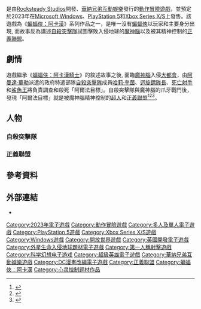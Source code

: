 {{NoteTA
|G1=Games
|G2=美國漫畫
|1=zh-cn:自杀小队;zh-hk:自殺特攻;zh-tw:自殺突擊隊;
}}
{{Future game}}
{{Infobox video game
| title = 自殺突擊隊：戰勝正義聯盟
| english = Suicide Squad: Kill the Justice League
| image = 
| caption = 
| developer = [[Rocksteady_Studios|Rocksteady Studios]]
| publisher = [[華納兄弟互動娛樂|華納兄弟互動娛樂]]
| series = 《[[蝙蝠俠：阿卡漢|蝙蝠俠：阿卡漢]]》
| engine = 
| platforms = {{ubl|[[Microsoft_Windows|Microsoft Windows]]|[[PlayStation_5|PlayStation 5]]|[[Xbox_Series_X/S|Xbox Series X/S]]}}
| released = {{Video game release|WW|2023年}}
| genre = [[動作冒險遊戲|動作冒險遊戲]]
| modes = [[單人電子遊戲|單人]]、[[多人電子遊戲|多人]]
| director = {{le|賽夫頓·希爾|Sefton Hill}}
| producer = 
| designer = 
| programmer = 
| writer = 
| composer = 
}}
{{vgname|自殺突擊隊：戰勝正義聯盟|en=Suicide Squad: Kill the Justice League}}是由[[Rocksteady_Studios|Rocksteady Studios]]開發、[[華納兄弟互動娛樂|華納兄弟互動娛樂]]發行的[[動作冒險遊戲|動作冒險遊戲]]，並預定於2023年在[[Microsoft_Windows|Microsoft Windows]]、[[PlayStation_5|PlayStation 5]]和[[Xbox_Series_X/S|Xbox Series X/S]]上發售。該遊戲為《[[蝙蝠俠：阿卡漢|蝙蝠俠：阿卡漢]]》系列作品之一，是唯一沒有[[蝙蝠俠|蝙蝠俠]]以玩家和主要身分出現, 而故事反為講述[[自殺突擊隊|自殺突擊隊]]試圖擊敗入侵地球的[[魔神腦|魔神腦]]以及被其精神控制的[[正義聯盟|正義聯盟]]。

== 劇情 ==
遊戲繼承《[[蝙蝠俠：阿卡漢騎士|蝙蝠俠：阿卡漢騎士]]》的敘述故事之後, 面臨[[魔神腦|魔神腦]]入侵[[大都會_(DC漫畫)|大都會]]，由[[阿曼達·華勒|阿曼達·華勒]]派遣的政府特遣部隊[[自殺突擊隊|自殺突擊隊]]成員[[哈莉·奎茵|哈莉·奎茵]]、[[迴旋鏢隊長|迴旋鏢隊長]]、[[死亡射手|死亡射手]]和[[鯊魚王|鯊魚王]]將負責調查和殺死「阿爾法目標」。自殺突擊隊與魔神腦的爪牙戰鬥後，發現「阿爾法目標」就是被魔神腦精神控制的[[超人|超人]]和[[正義聯盟|正義聯盟]]<ref name="VoiceActors">{{cite web|url=https://gamerant.com/suicide-squad-kill-justice-league-voice-actors-harley-quinn-king-shark-boomerang-deadshot/|title=Every Voice Actor Confirmed for Suicide Squad: Kill the Justice League|last=Stewart|first=Charlie|work=Game Rant|date=2020-08-25|accessdate=2020-09-08}}</ref><ref>{{cite web|url=https://screenrant.com/suicide-squad-kill-justice-league-game-trailer-reveal-release|title=Suicide Squad: Kill the Justice League Trailer Reveals DC Heroes as Villains|first=Phillip|last=Tinner|work=[[Screen_Rant|Screen Rant]]|date=2020-08-23|accessdate=2020-08-23}}</ref><ref>{{cite web|url=https://www.ign.com/articles/suicide-squad-kill-the-justice-league-first-trailer-2022-release|title=Suicide Squad: Kill the Justice League First Trailer, 2022 Release|first=Matt|last=Kim|work=[[IGN|IGN]]|date=2020-08-23|accessdate=2020-08-23}}</ref>。

== 人物 ==
=== 自殺突擊隊 ===
{{Columns-list|2|
*'''[[哈莉·奎茵|哈莉·奎茵]]'''（{{lang|en|Harley Quinn}}；[[塔拉·史壯|塔拉·史壯]]配音）<ref name="VoiceActors" />
*'''[[死亡射手|死亡射手]]'''（{{lang|en|Deadshot}}）
*'''[[迴旋鏢隊長|迴旋鏢隊長]]'''（{{lang|en|Captain Boomerang}}）
*'''[[鯊魚王|鯊魚王]]'''（{{lang|en|King Shark}}；[[薩摩亞·喬|薩摩亞·喬]]配音）<ref name="VoiceActors" />
}}

=== 正義聯盟 ===
{{Columns-list|2|
*'''[[超人|超人]]'''（{{lang|en|Superman}}）
}}

== 參考資料 ==
{{reflist|30em}}

== 外部連結 ==
* {{Official websites|https://www.suicidesquadgame.com/en-us|英文|https://www.suicidesquadgame.com/zh-tw|繁體中文}}

{{自殺突擊隊}}
{{蝙蝠俠遊戲作品}}

{{DEFAULTSORT:Suicide Squad: Kill the Justice League}}
[[Category:2023年電子遊戲|Category:2023年電子遊戲]]
[[Category:動作冒險遊戲|Category:動作冒險遊戲]]
[[Category:多人及單人電子遊戲|Category:多人及單人電子遊戲]]
[[Category:PlayStation_5遊戲|Category:PlayStation 5遊戲]]
[[Category:Xbox_Series_X/S遊戲|Category:Xbox Series X/S遊戲]]
[[Category:Windows遊戲|Category:Windows遊戲]]
[[Category:開放世界遊戲|Category:開放世界遊戲]]
[[Category:英國開發電子遊戲|Category:英國開發電子遊戲]]
[[Category:外星生命入侵地球題材電子遊戲|Category:外星生命入侵地球題材電子遊戲]]
[[Category:第一人稱射擊遊戲|Category:第一人稱射擊遊戲]]
[[Category:科学幻想电子游戏|Category:科学幻想电子游戏]]
[[Category:超級英雄電子遊戲|Category:超級英雄電子遊戲]]
[[Category:華納兄弟互動娛樂遊戲|Category:華納兄弟互動娛樂遊戲]]
[[Category:DC漫畫改編電子遊戲|Category:DC漫畫改編電子遊戲]]
[[Category:正義聯盟|Category:正義聯盟]]
[[Category:蝙蝠俠：阿卡漢|Category:蝙蝠俠：阿卡漢]]
[[Category:心灵控制题材作品|Category:心灵控制题材作品]]